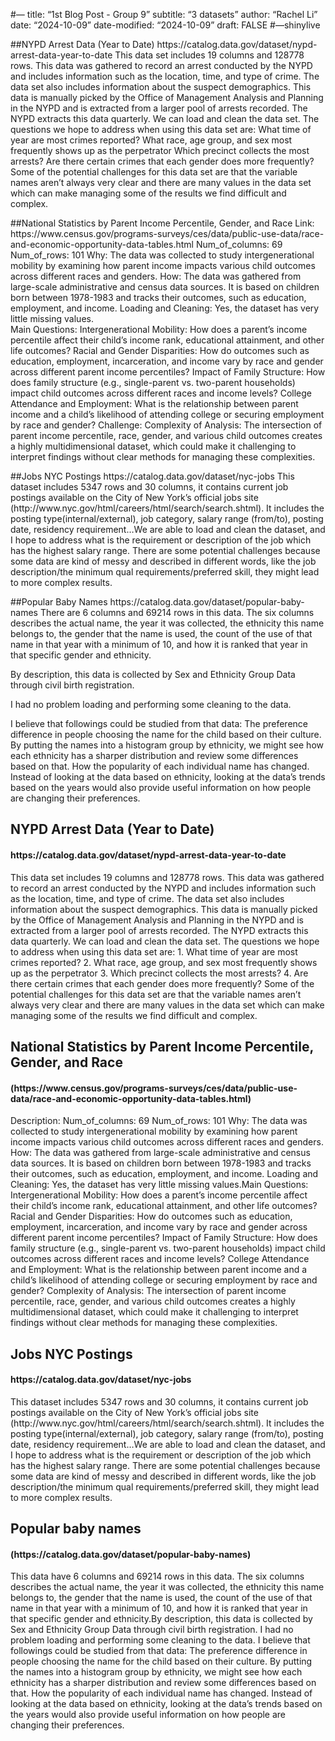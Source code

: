 #---
title: "1st Blog Post - Group 9"
subtitle: "3 datasets "
author: "Rachel Li "
date: "2024-10-09"
date-modified: "2024-10-09"
draft: FALSE
#---shinylive


##NYPD Arrest Data (Year to Date)
https://catalog.data.gov/dataset/nypd-arrest-data-year-to-date
This data set includes 19 columns and 128778 rows. This data was gathered to record an arrest conducted by the NYPD and includes information such as the location, time, and type of crime. The data set also includes information about the suspect demographics. This data is manually picked by the Office of Management Analysis and Planning in the NYPD and is extracted from a larger pool of arrests recorded. The NYPD extracts this data quarterly. 
We can load and clean the data set. The questions we hope to address when using this data set are:
What time of year are most crimes reported?
What race, age group, and sex most frequently shows up as the perpetrator
Which precinct collects the most arrests?
Are there certain crimes that each gender does more frequently?
 Some of the potential challenges for this data set are that the variable names aren’t always very clear and there are many values in the data set which can make managing some of the results we find difficult and complex. 



##National Statistics by Parent Income Percentile, Gender, and Race
Link: https://www.census.gov/programs-surveys/ces/data/public-use-data/race-and-economic-opportunity-data-tables.html
Num_of_columns: 69
Num_of_rows: 101
Why: The data was collected to study intergenerational mobility by examining how parent income impacts various child outcomes across different races and genders. 
How: The data was gathered from large-scale administrative and census data sources. It is based on children born between 1978-1983 and tracks their outcomes, such as education, employment, and income. 
Loading and Cleaning: Yes, the dataset has very little missing values.  
Main Questions:
Intergenerational Mobility: How does a parent's income percentile affect their child’s income rank, educational attainment, and other life outcomes?
Racial and Gender Disparities: How do outcomes such as education, employment, incarceration, and income vary by race and gender across different parent income percentiles?
Impact of Family Structure: How does family structure (e.g., single-parent vs. two-parent households) impact child outcomes across different races and income levels?
College Attendance and Employment: What is the relationship between parent income and a child’s likelihood of attending college or securing employment by race and gender?
Challenge: 
Complexity of Analysis: The intersection of parent income percentile, race, gender, and various child outcomes creates a highly multidimensional dataset, which could make it challenging to interpret findings without clear methods for managing these complexities.



##Jobs NYC Postings
https://catalog.data.gov/dataset/nyc-jobs
This dataset includes 5347 rows and 30 columns, it contains current job postings available on the City of New York’s official jobs site (http://www.nyc.gov/html/careers/html/search/search.shtml). It includes the posting type(internal/external), job category, salary range (from/to), posting date, residency requirement…We are able to load and clean the dataset, and I hope to address what is the requirement or description of the job which has the highest salary range. There are some potential challenges because some data are kind of messy and described in different words, like the job description/the minimum qual requirements/preferred skill, they might lead to more complex results.



##Popular Baby Names
https://catalog.data.gov/dataset/popular-baby-names
There are 6 columns and 69214 rows in this data. The six columns describes the actual name, the year it was collected, the ethnicity this name belongs to, the gender that the name is used, the count of the use of that name in that year with a minimum of 10, and how it is ranked that year in that specific gender and ethnicity.

By description, this data is collected by Sex and Ethnicity Group Data through civil birth registration.

I had no problem loading and performing some cleaning to the data.

I believe that followings could be studied from that data:
The preference difference in people choosing the name for the child based on their culture. By putting the names into a histogram group by ethnicity, we might see how each ethnicity has a sharper distribution and review some differences based on that.
How the popularity of each individual name has changed. Instead of looking at the data based on ethnicity, looking at the data’s trends based on the years would also provide useful information on how people are changing their preferences.



## NYPD Arrest Data (Year to Date)
#### https://catalog.data.gov/dataset/nypd-arrest-data-year-to-date 
This data set includes 19 columns and 128778 rows. This data was gathered to record an arrest conducted by the NYPD and includes information such as the location, time, and type of crime. The data set also includes information about the suspect demographics. This data is manually picked by the Office of Management Analysis and Planning in the NYPD and is extracted from a larger pool of arrests recorded. The NYPD extracts this data quarterly. We can load and clean the data set. The questions we hope to address when using this data set are: 1. What time of year are most crimes reported? 2. What race, age group, and sex most frequently shows up as the perpetrator 3. Which precinct collects the most arrests? 4. Are there certain crimes that each gender does more frequently? Some of the potential challenges for this data set are that the variable names aren't always very clear and there are many values in the data set which can make managing some of the results we find difficult and complex.

## National Statistics by Parent Income Percentile, Gender, and Race 
#### (https://www.census.gov/programs-surveys/ces/data/public-use-data/race-and-economic-opportunity-data-tables.html) 
Description: Num_of_columns: 69 Num_of_rows: 101 Why: The data was collected to study intergenerational mobility by examining how parent income impacts various child outcomes across different races and genders. How: The data was gathered from large-scale administrative and census data sources. It is based on children born between 1978-1983 and tracks their outcomes, such as education, employment, and income. Loading and Cleaning: Yes, the dataset has very little missing values.Main Questions: Intergenerational Mobility: How does a parent's income percentile affect their child's income rank, educational attainment, and other life outcomes? Racial and Gender Disparities: How do outcomes such as education, employment, incarceration, and income vary by race and gender across different parent income percentiles? Impact of Family Structure: How does family structure (e.g., single-parent vs. two-parent households) impact child outcomes across different races and income levels? College Attendance and Employment: What is the relationship between parent income and a child's likelihood of attending college or securing employment by race and gender? Complexity of Analysis: The intersection of parent income percentile, race, gender, and various child outcomes creates a highly multidimensional dataset, which could make it challenging to interpret findings without clear methods for managing these complexities.

## Jobs NYC Postings 
#### https://catalog.data.gov/dataset/nyc-jobs 
This dataset includes 5347 rows and 30 columns, it contains current job postings available on the City of New York's official jobs site (http://www.nyc.gov/html/careers/html/search/search.shtml). It includes the posting type(internal/external), job category, salary range (from/to), posting date, residency requirement…We are able to load and clean the dataset, and I hope to address what is the requirement or description of the job which has the highest salary range. There are some potential challenges because some data are kind of messy and described in different words, like the job description/the minimum qual requirements/preferred skill, they might lead to more complex results.

## Popular baby names 
#### (https://catalog.data.gov/dataset/popular-baby-names) 
This data have 6 columns and 69214 rows in this data. The six columns describes the actual name, the year it was collected, the ethnicity this name belongs to, the gender that the name is used, the count of the use of that name in that year with a minimum of 10, and how it is ranked that year in that specific gender and ethnicity.By description, this data is collected by Sex and Ethnicity Group Data through civil birth registration. I had no problem loading and performing some cleaning to the data. I believe that followings could be studied from that data: The preference difference in people choosing the name for the child based on their culture. By putting the names into a histogram group by ethnicity, we might see how each ethnicity has a sharper distribution and review some differences based on that. How the popularity of each individual name has changed. Instead of looking at the data based on ethnicity, looking at the data's trends based on the years would also provide useful information on how people are changing their preferences.